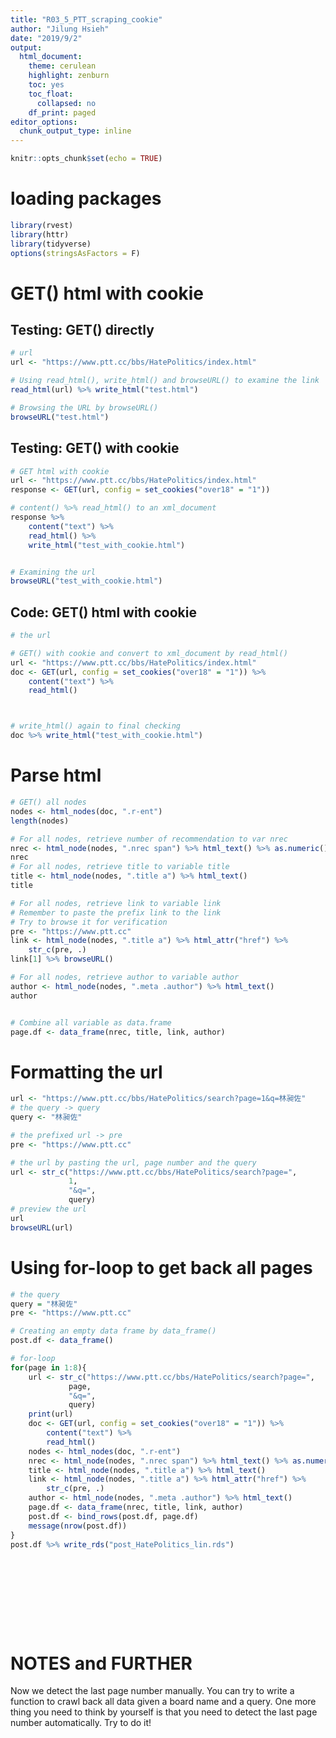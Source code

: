 ```yaml
---
title: "R03_5_PTT_scraping_cookie"
author: "Jilung Hsieh"
date: "2019/9/2"
output:
  html_document:
    theme: cerulean
    highlight: zenburn
    toc: yes
    toc_float:
      collapsed: no
    df_print: paged
editor_options:
  chunk_output_type: inline
---
```


```r
knitr::opts_chunk$set(echo = TRUE)
```

# loading packages
```r
library(rvest)
library(httr)
library(tidyverse)
options(stringsAsFactors = F)
```

# GET() html with cookie

## Testing: GET() directly
```r
# url
url <- "https://www.ptt.cc/bbs/HatePolitics/index.html"

# Using read_html(), write_html() and browseURL() to examine the link
read_html(url) %>% write_html("test.html")

# Browsing the URL by browseURL()
browseURL("test.html")

```



## Testing: GET() with cookie
```r
# GET html with cookie
url <- "https://www.ptt.cc/bbs/HatePolitics/index.html"
response <- GET(url, config = set_cookies("over18" = "1"))

# content() %>% read_html() to an xml_document
response %>%
    content("text") %>%
    read_html() %>%
    write_html("test_with_cookie.html")


# Examining the url
browseURL("test_with_cookie.html")

```

## Code: GET() html with cookie
```r
# the url

# GET() with cookie and convert to xml_document by read_html()
url <- "https://www.ptt.cc/bbs/HatePolitics/index.html"
doc <- GET(url, config = set_cookies("over18" = "1")) %>%
    content("text") %>%
    read_html()



# write_html() again to final checking
doc %>% write_html("test_with_cookie.html")


```


# Parse html

```r
# GET() all nodes
nodes <- html_nodes(doc, ".r-ent")
length(nodes)

# For all nodes, retrieve number of recommendation to var nrec
nrec <- html_node(nodes, ".nrec span") %>% html_text() %>% as.numeric()
nrec
# For all nodes, retrieve title to variable title
title <- html_node(nodes, ".title a") %>% html_text()
title

# For all nodes, retrieve link to variable link
# Remember to paste the prefix link to the link
# Try to browse it for verification
pre <- "https://www.ptt.cc"
link <- html_node(nodes, ".title a") %>% html_attr("href") %>%
    str_c(pre, .)
link[1] %>% browseURL()

# For all nodes, retrieve author to variable author
author <- html_node(nodes, ".meta .author") %>% html_text()
author


# Combine all variable as data.frame
page.df <- data_frame(nrec, title, link, author)


```



# Formatting the url
```r
url <- "https://www.ptt.cc/bbs/HatePolitics/search?page=1&q=林昶佐"
# the query -> query
query <- "林昶佐"

# the prefixed url -> pre
pre <- "https://www.ptt.cc"

# the url by pasting the url, page number and the query
url <- str_c("https://www.ptt.cc/bbs/HatePolitics/search?page=", 
             1,
             "&q=",
             query)
# preview the url
url
browseURL(url)
```


# Using for-loop to get back all pages
```r
# the query
query = "林昶佐"
pre <- "https://www.ptt.cc"

# Creating an empty data frame by data_frame()
post.df <- data_frame()

# for-loop
for(page in 1:8){
    url <- str_c("https://www.ptt.cc/bbs/HatePolitics/search?page=", 
             page,
             "&q=",
             query)
    print(url)
    doc <- GET(url, config = set_cookies("over18" = "1")) %>%
        content("text") %>%
        read_html()
    nodes <- html_nodes(doc, ".r-ent")
    nrec <- html_node(nodes, ".nrec span") %>% html_text() %>% as.numeric()
    title <- html_node(nodes, ".title a") %>% html_text()
    link <- html_node(nodes, ".title a") %>% html_attr("href") %>%
        str_c(pre, .)
    author <- html_node(nodes, ".meta .author") %>% html_text()
    page.df <- data_frame(nrec, title, link, author)
    post.df <- bind_rows(post.df, page.df)
    message(nrow(post.df))
}
post.df %>% write_rds("post_HatePolitics_lin.rds")











```


# NOTES and FURTHER
Now we detect the last page number manually. You can try to write a function to crawl back all data given a board name and a query. One more thing you need to think by yourself is that you need to detect the last page number automatically. Try to do it!


